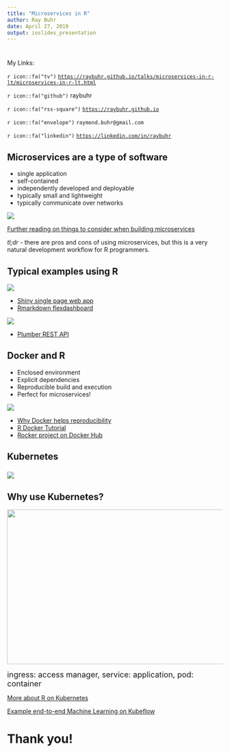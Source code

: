 ```yaml
---
title: "Microservices in R"
author: Ray Buhr
date: April 27, 2019
output: ioslides_presentation
---
```


#

My Links:

`r icon::fa("tv")` [`https://raybuhr.github.io/talks/microservices-in-r-lt/microservices-in-r-lt.html`](https://raybuhr.github.io/talks/microservices-in-r-lt/microservices-in-r-lt.html)

`r icon::fa("github")` raybuhr

`r icon::fa("rss-square")` [`https://raybuhr.github.io`](https://raybuhr.github.io)

`r icon::fa("envelope")` `raymond.buhr@gmail.com` 

`r icon::fa("linkedin")` [`https://linkedin.com/in/raybuhr`](https://linkedin.com/in/raybuhr) 

## Microservices are a type of software

<div class="columns-2">

  - single application
  - self-contained
  - independently developed and deployable
  - typically small and lightweight
  - typically communicate over networks

![](https://developers.redhat.com/blog/wp-content/uploads/2016/06/microservices.png)

</div>

[Further reading on things to consider when building microservices](https://developers.redhat.com/blog/2017/05/04/the-truth-about-microservices/)

_tl;dr_ - there are pros and cons of using microservices, but this is a very natural 
development workflow for R programmers.

## Typical examples using R 

<div class="columns-2">
  ![](https://shiny.rstudio.com/gallery/images/thumbnails/genome-browser.png)

  - [Shiny single page web app](https://shiny.rstudio.com/gallery/)
  - [Rmarkdown flexdashboard](https://rmarkdown.rstudio.com/flexdashboard/)
</div>

<div class="columns-2">

  ![](https://d33wubrfki0l68.cloudfront.net/9271b9297337d10ce8ae066458a757ea823077be/2d74a/post/2018-10-23-rstudio-1-2-preview-plumber_files/new_plumber_api.png)

  - [Plumber REST API](https://blog.rstudio.com/2018/10/23/rstudio-1-2-preview-plumber-integration/)
</div>

## Docker and R

- Enclosed environment
- Explicit dependencies
- Reproducible build and execution
- Perfect for microservices!

<img src="https://raw.githubusercontent.com/rocker-org/rocker/master/icon/rocker.png">

- [Why Docker helps reproducibility](https://colinfay.me/docker-r-reproducibility/)
- [R Docker Tutorial](https://ropenscilabs.github.io/r-docker-tutorial/)
- [Rocker project on Docker Hub](https://hub.docker.com/u/rocker)

## Kubernetes

<div class="centered">

### ![](https://pbs.twimg.com/media/DXS62R6WsAIInOs.jpg) {.flexbox .vcenter}

</div>

## Why use Kubernetes?

<div class="centered">
<img src="https://cdn-images-1.medium.com/max/1600/1*KIVa4hUVZxg-8Ncabo8pdg.png" width=540 height=360>
</div>
<font size="4">ingress: access manager, service: application, pod: container</font>

[More about R on Kubernetes](https://code.markedmondson.me/r-on-kubernetes-serverless-shiny-r-apis-and-scheduled-scripts/)

[Example end-to-end Machine Learning on Kubeflow](https://github.com/kubeflow/example-seldon)

# Thank you!
